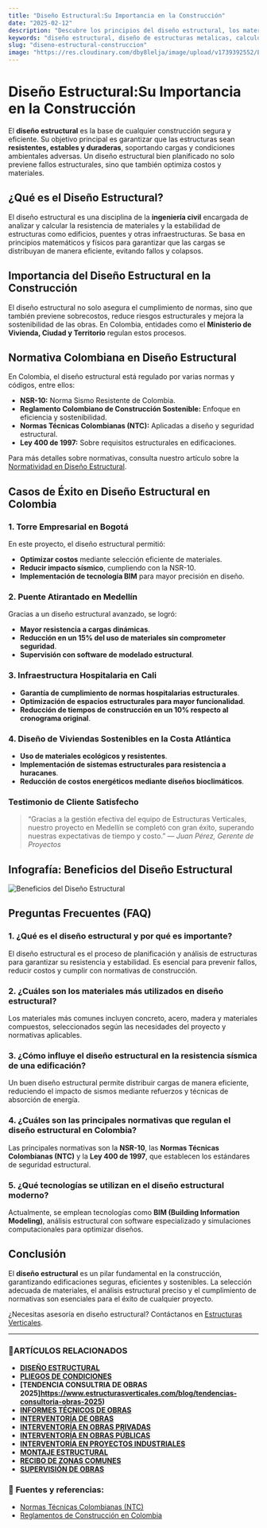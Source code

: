 ```yaml
---
title: "Diseño Estructural:Su Importancia en la Construcción"
date: "2025-02-12"
description: "Descubre los principios del diseño estructural, los materiales clave y las mejores prácticas para garantizar construcciones seguras y duraderas."
keywords: "diseño estructural, diseño de estructuras metalicas, calculo de estructuras metálicas,  diseño de estructuras, diseños estructurales, ingeniería estructural, análisis estructural, resistencia de materiales, estructuras de hormigón, estructuras metálicas, materiales estructurales, normas de construcción, construcción segura, diseño estructural en Ibagué, diseño de estructuras en Bogotá y Girardot"
slug: "diseno-estructural-construccion"
image: "https://res.cloudinary.com/dby8lelja/image/upload/v1739392552/Estructuras%20Verticales%20e%20Ingenieros%20SAS/Imagenes%20Blog/Dise%C3%B1os_Estructurales_qx5xxw.webp"
---
```


# Diseño Estructural:Su Importancia en la Construcción  

El **diseño estructural** es la base de cualquier construcción segura y eficiente. Su objetivo principal es garantizar que las estructuras sean **resistentes, estables y duraderas**, soportando cargas y condiciones ambientales adversas. Un diseño estructural bien planificado no solo previene fallos estructurales, sino que también optimiza costos y materiales.  

## ¿Qué es el Diseño Estructural?  

El diseño estructural es una disciplina de la **ingeniería civil** encargada de analizar y calcular la resistencia de materiales y la estabilidad de estructuras como edificios, puentes y otras infraestructuras. Se basa en principios matemáticos y físicos para garantizar que las cargas se distribuyan de manera eficiente, evitando fallos y colapsos.  

## Importancia del Diseño Estructural en la Construcción  

El diseño estructural no solo asegura el cumplimiento de normas, sino que también previene sobrecostos, reduce riesgos estructurales y mejora la sostenibilidad de las obras. En Colombia, entidades como el **Ministerio de Vivienda, Ciudad y Territorio** regulan estos procesos.

## Normativa Colombiana en Diseño Estructural  

En Colombia, el diseño estructural está regulado por varias normas y códigos, entre ellos:

- **NSR-10:** Norma Sismo Resistente de Colombia.
- **Reglamento Colombiano de Construcción Sostenible:** Enfoque en eficiencia y sostenibilidad.
- **Normas Técnicas Colombianas (NTC):** Aplicadas a diseño y seguridad estructural.
- **Ley 400 de 1997:** Sobre requisitos estructurales en edificaciones.

Para más detalles sobre normativas, consulta nuestro artículo sobre la [Normatividad en Diseño Estructural](/blog/normatividad-diseno-estructural).  

## Casos de Éxito en Diseño Estructural en Colombia  

### **1. Torre Empresarial en Bogotá**  

En este proyecto, el diseño estructural permitió:  
- **Optimizar costos** mediante selección eficiente de materiales.
- **Reducir impacto sísmico**, cumpliendo con la NSR-10.
- **Implementación de tecnología BIM** para mayor precisión en diseño.

### **2. Puente Atirantado en Medellín**  

Gracias a un diseño estructural avanzado, se logró:  
- **Mayor resistencia a cargas dinámicas**.
- **Reducción en un 15% del uso de materiales sin comprometer seguridad**.
- **Supervisión con software de modelado estructural**.

### **3. Infraestructura Hospitalaria en Cali**  

- **Garantía de cumplimiento de normas hospitalarias estructurales**.
- **Optimización de espacios estructurales para mayor funcionalidad**.
- **Reducción de tiempos de construcción en un 10% respecto al cronograma original**.

### **4. Diseño de Viviendas Sostenibles en la Costa Atlántica**  

- **Uso de materiales ecológicos y resistentes**.
- **Implementación de sistemas estructurales para resistencia a huracanes**.
- **Reducción de costos energéticos mediante diseños bioclimáticos**.

### Testimonio de Cliente Satisfecho
> “Gracias a la gestión efectiva del equipo de Estructuras Verticales, nuestro proyecto en Medellín se completó con gran éxito, superando nuestras expectativas de tiempo y costo.” — *Juan Pérez, Gerente de Proyectos*


## Infografía: Beneficios del Diseño Estructural  

![Beneficios del Diseño Estructural](https://res.cloudinary.com/dby8lelja/image/upload/v1739562177/Estructuras%20Verticales%20e%20Ingenieros%20SAS/Imagenes%20Blog/dise%C3%B1o_estrructural_infografia_jaalpv.webp)  

## Preguntas Frecuentes (FAQ)

### 1. ¿Qué es el diseño estructural y por qué es importante?
El diseño estructural es el proceso de planificación y análisis de estructuras para garantizar su resistencia y estabilidad. Es esencial para prevenir fallos, reducir costos y cumplir con normativas de construcción.

### 2. ¿Cuáles son los materiales más utilizados en diseño estructural?
Los materiales más comunes incluyen concreto, acero, madera y materiales compuestos, seleccionados según las necesidades del proyecto y normativas aplicables.

### 3. ¿Cómo influye el diseño estructural en la resistencia sísmica de una edificación?
Un buen diseño estructural permite distribuir cargas de manera eficiente, reduciendo el impacto de sismos mediante refuerzos y técnicas de absorción de energía.

### 4. ¿Cuáles son las principales normativas que regulan el diseño estructural en Colombia?
Las principales normativas son la **NSR-10**, las **Normas Técnicas Colombianas (NTC)** y la **Ley 400 de 1997**, que establecen los estándares de seguridad estructural.

### 5. ¿Qué tecnologías se utilizan en el diseño estructural moderno?
Actualmente, se emplean tecnologías como **BIM (Building Information Modeling)**, análisis estructural con software especializado y simulaciones computacionales para optimizar diseños.

## Conclusión  


El **diseño estructural** es un pilar fundamental en la construcción, garantizando edificaciones seguras, eficientes y sostenibles. La selección adecuada de materiales, el análisis estructural preciso y el cumplimiento de normativas son esenciales para el éxito de cualquier proyecto.  

¿Necesitas asesoría en diseño estructural? Contáctanos en [Estructuras Verticales](https://www.estructurasverticales.com/).  

---  

### 📌ARTÍCULOS RELACIONADOS

- **[DISEÑO ESTRUCTURAL](https://www.estructurasverticales.com/blog/diseno-estructural-construccion)**  
- **[PLIEGOS DE CONDICIONES](https://www.estructurasverticales.com/blog/elaboracion-pliegos-condiciones)**  
- **[TENDENCIA CONSULTRIA DE OBRAS 2025]https://www.estructurasverticales.com/blog/tendencias-consultoria-obras-2025)**  
- **[INFORMES TÉCNICOS DE OBRAS](https://www.estructurasverticales.com/blog/informes-tecnicos-obras)**  
- **[INTERVENTORÍA DE OBRAS](https://www.estructurasverticales.com/blog/interventoria-obras-colombia)**  
- **[INTERVENTORÍA EN OBRAS PRIVADAS](https://www.estructurasverticales.com/blog/interventoria-obras-privadas)**  
- **[INTERVENTORÍA EN OBRAS PÚBLICAS](https://www.estructurasverticales.com/blog/interventoria-obras-publicas)**  
- **[INTERVENTORÍA EN PROYECTOS INDUSTRIALES](https://www.estructurasverticales.com/blog/interventoria-proyectos-industriales)**  
- **[MONTAJE ESTRUCTURAL](https://www.estructurasverticales.com/blog/montaje-estructural-construccion)**  
- **[RECIBO DE ZONAS COMUNES](https://www.estructurasverticales.com/blog/recibo-zonas-comunes-ph)**  
- **[SUPERVISIÓN DE OBRAS](https://www.estructurasverticales.com/blog/supervision-obras-construccion)**  

### 🔗 **Fuentes y referencias:**
- [Normas Técnicas Colombianas (NTC)](https://www.icontec.org/)
- [Reglamentos de Construcción en Colombia](https://www.minvivienda.gov.co/)

